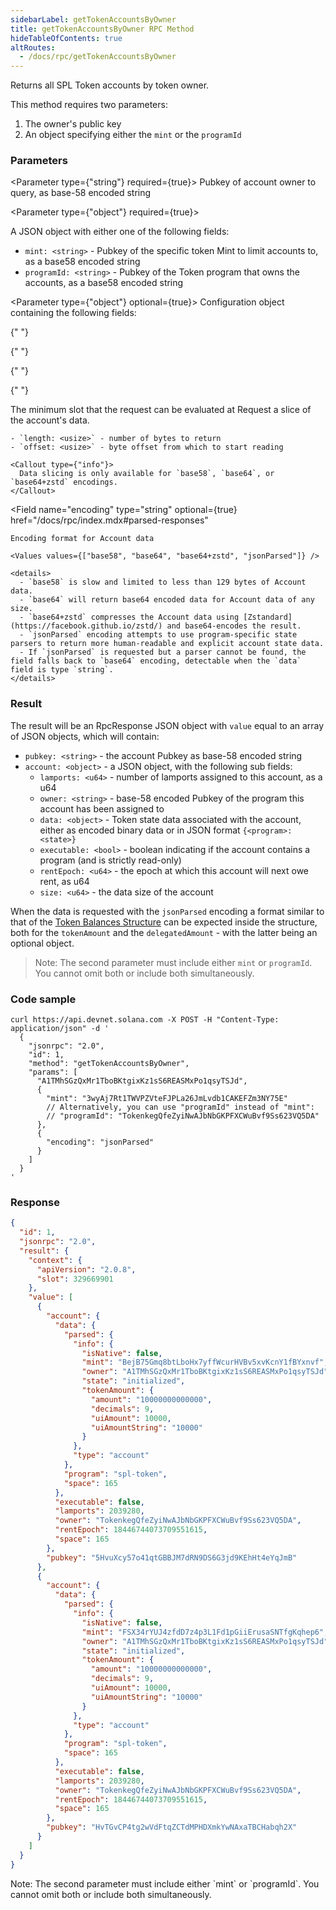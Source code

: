 ```yaml
---
sidebarLabel: getTokenAccountsByOwner
title: getTokenAccountsByOwner RPC Method
hideTableOfContents: true
altRoutes:
  - /docs/rpc/getTokenAccountsByOwner
---
```


Returns all SPL Token accounts by token owner.

This method requires two parameters:

1. The owner's public key
2. An object specifying either the `mint` or the `programId`

<DocSideBySide>
<DocLeftSide>

### Parameters

<Parameter type={"string"} required={true}>
  Pubkey of account owner to query, as base-58 encoded string
</Parameter>

<Parameter type={"object"} required={true}>

A JSON object with either one of the following fields:

- `mint: <string>` - Pubkey of the specific token Mint to limit accounts to, as
  a base58 encoded string
- `programId: <string>` - Pubkey of the Token program that owns the accounts, as
  a base58 encoded string

</Parameter>

<Parameter type={"object"} optional={true}>
  Configuration object containing the following fields:

{" "}

{" "}

<Field
  name="commitment"
  type="string"
  optional={true}
  href="/docs/rpc/index.mdx#configuring-state-commitment"
/>

{" "}

{" "}

<Field name="minContextSlot" type="number" optional={true}>
  The minimum slot that the request can be evaluated at
</Field>

  <Field name="dataSlice" type="object" optional={true}>
    Request a slice of the account's data.

    - `length: <usize>` - number of bytes to return
    - `offset: <usize>` - byte offset from which to start reading

    <Callout type={"info"}>
      Data slicing is only available for `base58`, `base64`, or `base64+zstd` encodings.
    </Callout>

  </Field>

  <Field 
    name="encoding"
    type="string"
    optional={true}
    href="/docs/rpc/index.mdx#parsed-responses"
  >
    Encoding format for Account data

    <Values values={["base58", "base64", "base64+zstd", "jsonParsed"]} />

    <details>
      - `base58` is slow and limited to less than 129 bytes of Account data.
      - `base64` will return base64 encoded data for Account data of any size.
      - `base64+zstd` compresses the Account data using [Zstandard](https://facebook.github.io/zstd/) and base64-encodes the result.
      - `jsonParsed` encoding attempts to use program-specific state parsers to return more human-readable and explicit account state data.
      - If `jsonParsed` is requested but a parser cannot be found, the field falls back to `base64` encoding, detectable when the `data` field is type `string`.
    </details>

  </Field>
</Parameter>

### Result

The result will be an RpcResponse JSON object with `value` equal to an array of
JSON objects, which will contain:

- `pubkey: <string>` - the account Pubkey as base-58 encoded string
- `account: <object>` - a JSON object, with the following sub fields:
  - `lamports: <u64>` - number of lamports assigned to this account, as a u64
  - `owner: <string>` - base-58 encoded Pubkey of the program this account has
    been assigned to
  - `data: <object>` - Token state data associated with the account, either as
    encoded binary data or in JSON format `{<program>: <state>}`
  - `executable: <bool>` - boolean indicating if the account contains a program
    (and is strictly read-only)
  - `rentEpoch: <u64>` - the epoch at which this account will next owe rent, as
    u64
  - `size: <u64>` - the data size of the account

When the data is requested with the `jsonParsed` encoding a format similar to
that of the [Token Balances Structure](/docs/rpc/json-structures#token-balances)
can be expected inside the structure, both for the `tokenAmount` and the
`delegatedAmount` - with the latter being an optional object.

> Note: The second parameter must include either `mint` or `programId`. You
> cannot omit both or include both simultaneously.

</DocLeftSide>

<DocRightSide>

### Code sample

```shell
curl https://api.devnet.solana.com -X POST -H "Content-Type: application/json" -d '
  {
    "jsonrpc": "2.0",
    "id": 1,
    "method": "getTokenAccountsByOwner",
    "params": [
      "A1TMhSGzQxMr1TboBKtgixKz1sS6REASMxPo1qsyTSJd",
      {
        "mint": "3wyAj7Rt1TWVPZVteFJPLa26JmLvdb1CAKEFZm3NY75E"
        // Alternatively, you can use "programId" instead of "mint":
        // "programId": "TokenkegQfeZyiNwAJbNbGKPFXCWuBvf9Ss623VQ5DA"
      },
      {
        "encoding": "jsonParsed"
      }
    ]
  }
'
```

### Response

```json
{
  "id": 1,
  "jsonrpc": "2.0",
  "result": {
    "context": {
      "apiVersion": "2.0.8",
      "slot": 329669901
    },
    "value": [
      {
        "account": {
          "data": {
            "parsed": {
              "info": {
                "isNative": false,
                "mint": "BejB75Gmq8btLboHx7yffWcurHVBv5xvKcnY1fBYxnvf",
                "owner": "A1TMhSGzQxMr1TboBKtgixKz1sS6REASMxPo1qsyTSJd",
                "state": "initialized",
                "tokenAmount": {
                  "amount": "10000000000000",
                  "decimals": 9,
                  "uiAmount": 10000,
                  "uiAmountString": "10000"
                }
              },
              "type": "account"
            },
            "program": "spl-token",
            "space": 165
          },
          "executable": false,
          "lamports": 2039280,
          "owner": "TokenkegQfeZyiNwAJbNbGKPFXCWuBvf9Ss623VQ5DA",
          "rentEpoch": 18446744073709551615,
          "space": 165
        },
        "pubkey": "5HvuXcy57o41qtGBBJM7dRN9DS6G3jd9KEhHt4eYqJmB"
      },
      {
        "account": {
          "data": {
            "parsed": {
              "info": {
                "isNative": false,
                "mint": "FSX34rYUJ4zfdD7z4p3L1Fd1pGiiErusaSNTfgKqhep6",
                "owner": "A1TMhSGzQxMr1TboBKtgixKz1sS6REASMxPo1qsyTSJd",
                "state": "initialized",
                "tokenAmount": {
                  "amount": "10000000000000",
                  "decimals": 9,
                  "uiAmount": 10000,
                  "uiAmountString": "10000"
                }
              },
              "type": "account"
            },
            "program": "spl-token",
            "space": 165
          },
          "executable": false,
          "lamports": 2039280,
          "owner": "TokenkegQfeZyiNwAJbNbGKPFXCWuBvf9Ss623VQ5DA",
          "rentEpoch": 18446744073709551615,
          "space": 165
        },
        "pubkey": "HvTGvCP4tg2wVdFtqZCTdMPHDXmkYwNAxaTBCHabqh2X"
      }
    ]
  }
}
```

</DocRightSide>
</DocSideBySide>

<Callout type="caution">
  Note: The second parameter must include either `mint` or `programId`. You
  cannot omit both or include both simultaneously.
</Callout>
